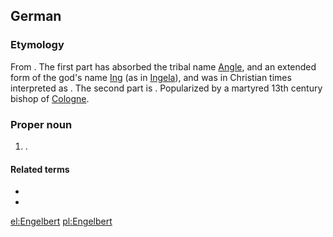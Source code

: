 {{wikipedia|lang=de}}
==German==

===Etymology===
From {{etyl|goh|de}}. The first part has absorbed the tribal name [[Angle]], and an extended form of the god's name [[Ing]] (as in  [[Ingela]]), and was in Christian times interpreted as {{term|Engel||an angel|lang=de}}. The second part is {{term|beraht||bright|lang=goh}}. Popularized by a martyred 13th century bishop of [[Cologne]].

===Proper noun===
{{de-proper noun}}

# {{given name|male|lang=de}}.

====Related terms====
* {{l|de|Engel}}
* {{l|de|Engelbrecht}}

[[el:Engelbert]]
[[pl:Engelbert]]